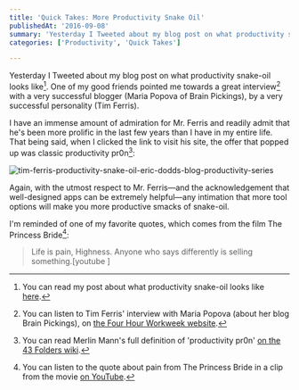 ```yaml
---
title: 'Quick Takes: More Productivity Snake Oil'
publishedAt: '2016-09-08'
summary: 'Yesterday I Tweeted about my blog post on what productivity snake-oil looks like[^1]. One of my good friends pointed me towards a great interview[^2] with a very successful blogger (Maria Popova of Br...'
categories: ['Productivity', 'Quick Takes']

---
```


Yesterday I Tweeted about my blog post on what productivity snake-oil looks like[^1]. One of my good friends pointed me towards a great interview[^2] with a very successful blogger (Maria Popova of Brain Pickings), by a very successful personality (Tim Ferris).

I have an immense amount of admiration for Mr. Ferris and readily admit that he's been more prolific in the last few years than I have in my entire life. That being said, when I clicked the link to visit his site, the offer that popped up was classic productivity pr0n[^3]:

<Image src="/images/blog/quick-takes-more-productivity-snake-oil/2f75d-tim-ferris-productivity-snake-oil-eric-dodds-blog-productivity-series.png" alt="tim-ferris-productivity-snake-oil-eric-dodds-blog-productivity-series" width={800} height={600} />

Again, with the utmost respect to Mr. Ferris—and the acknowledgement that well-designed apps can be extremely helpful—any intimation that more tool options will make you more productive smacks of snake-oil.

I'm reminded of one of my favorite quotes, which comes from the film The Princess Bride[^4]:

> Life is pain, Highness. Anyone who says differently is selling something.[youtube <YouTube id="RnVY2zpVTNg" />]

[^1]: You can read my post about what productivity snake-oil looks like [here](https://ericdodds.com/productivity-hacking-what-snake-oil-looks-like/).



[^2]: You can listen to Tim Ferris' interview with Maria Popova (about her blog Brain Pickings), on [the Four Hour Workweek website](http://fourhourworkweek.com/2015/07/24/maria-popova-starting-a-successful-blog/).



[^3]: You can read Merlin Mann's full definition of 'productivity pr0n' [on the 43 Folders wiki](http://wiki.43folders.com/index.php/Productivity_pr0n).



[^4]: You can listen to the quote about pain from The Princess Bride in a clip from the movie [on YouTube](<YouTube id="RnVY2zpVTNg" />).
